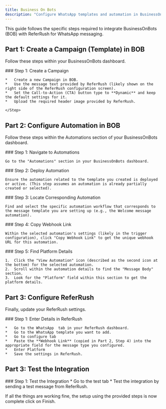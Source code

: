 ```yaml
---
title: Business On Bots
description: "Configure WhatsApp templates and automation in BusinessOnBots (BOB) using the provided steps."
---
```


This guide follows the specific steps required to integrate BusinessOnBots (BOB) with ReferRush for WhatsApp messaging.

## Part 1: Create a Campaign (Template) in BOB

Follow these steps within your BusinessOnBots dashboard.

<Steps>
  <Step>
    ### Step 1: Create a Campaign

    *   Create a new Campaign in BOB.
    *   Use the message text provided by ReferRush (likely shown on the right side of the ReferRush configuration screen).
    *   Set the Call-to-Action (CTA) button type to **Dynamic** and keep the default settings for it.
    *   Upload the required header image provided by ReferRush.

    </Step>
</Steps>

## Part 2: Configure Automation in BOB

Follow these steps within the Automations section of your BusinessOnBots dashboard.

<Steps>
  <Step>
    ### Step 1: Navigate to Automations

    Go to the "Automations" section in your BusinessOnBots dashboard.

  </Step>

  <Step>
    ### Step 2: Deploy Automation

    Ensure the automation related to the template you created is deployed or active. (This step assumes an automation is already partially created or selected).

  </Step>

  <Step>
    ### Step 3: Locate Corresponding Automation

    Find and select the specific automation workflow that corresponds to the message template you are setting up (e.g., the Welcome message automation).

  </Step>

  <Step>
    ### Step 4: Copy Webhook Link

    Within the selected automation's settings (likely in the trigger configuration), click "Copy Webhook Link" to get the unique webhook URL for this automation.

  </Step>

  <Step>
    ### Step 5: Find Platform Details

    1.  Click the "View Automation" icon (described as the second icon at the bottom) for the selected automation.
    2.  Scroll within the automation details to find the "Message Body" section.
    3.  Look for the "Platform" field within this section to get the platform details.

  </Step>
</Steps>

## Part 3: Configure ReferRush

Finally, update your ReferRush settings.

<Steps>
  <Step>
    ### Step 1: Enter Details in ReferRush

    *   Go to the WhatsApp  tab in your ReferRush dashboard.
    *   Go to the WhatsApp template you want to add.
    *   Go to configure tab
    *   Paste the **Webhook Link** (copied in Part 2, Step 4) into the appropriate field for the message type you configured.
    *   Enter Platform
    *   Save the settings in ReferRush.

  </Step>
</Steps>


## Part 3: Test the Integration
<Steps>
  <Step>
    ### Step 1: Test the Integration
    *   Go to the test tab
    *   Test the integration by sending a test message from ReferRush.
  </Step>
</Steps>

If all the things are working fine, the setup using the provided steps is now complete click on Finish. 
